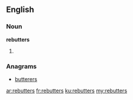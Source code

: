 ==English==

===Noun===
'''rebutters'''

# {{plural of|rebutter}}

===Anagrams===
* [[butterers#English|butterers]]

[[ar:rebutters]]
[[fr:rebutters]]
[[ku:rebutters]]
[[my:rebutters]]